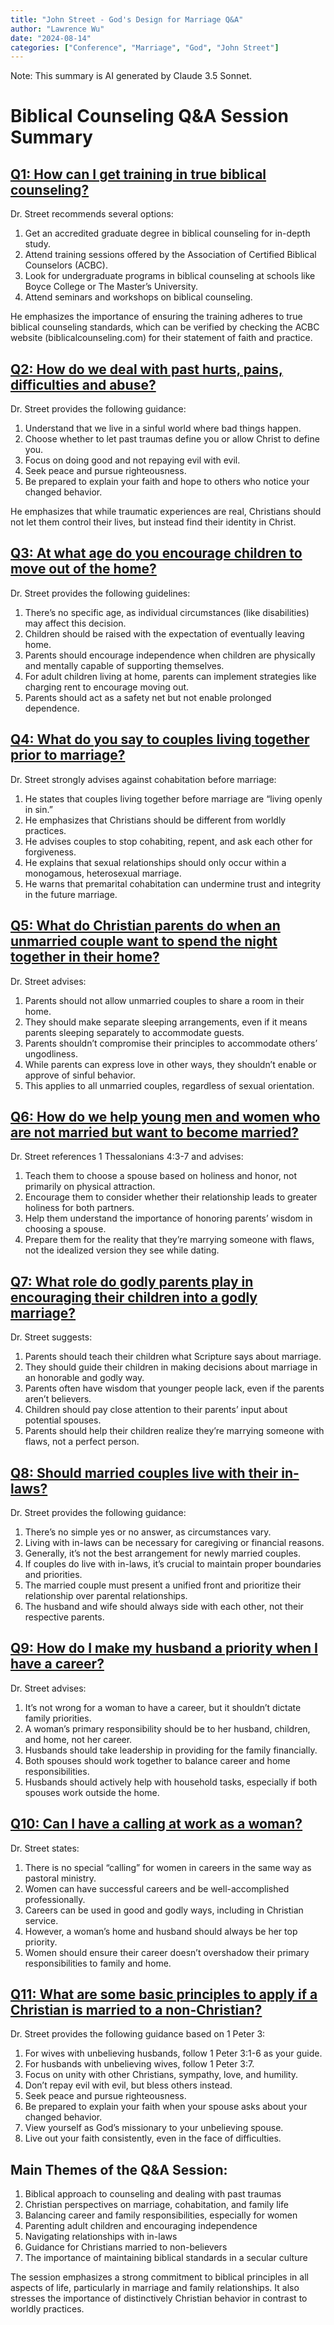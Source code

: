 ```yaml
---
title: "John Street - God's Design for Marriage Q&A"
author: "Lawrence Wu"    
date: "2024-08-14"
categories: ["Conference", "Marriage", "God", "John Street"]
---
```


Note: This summary is AI generated by Claude 3.5 Sonnet.

# Biblical Counseling Q&A Session Summary

## [Q1: How can I get training in true biblical counseling?](https://www.youtube.com/watch?v=CVyerCbKlvY&t=101s)

Dr. Street recommends several options:

1. Get an accredited graduate degree in biblical counseling for in-depth study.
2. Attend training sessions offered by the Association of Certified Biblical Counselors (ACBC).
3. Look for undergraduate programs in biblical counseling at schools like Boyce College or The Master's University.
4. Attend seminars and workshops on biblical counseling.

He emphasizes the importance of ensuring the training adheres to true biblical counseling standards, which can be verified by checking the ACBC website (biblicalcounseling.com) for their statement of faith and practice.

## [Q2: How do we deal with past hurts, pains, difficulties and abuse?](https://www.youtube.com/watch?v=CVyerCbKlvY&t=371s)

Dr. Street provides the following guidance:

1. Understand that we live in a sinful world where bad things happen.
2. Choose whether to let past traumas define you or allow Christ to define you.
3. Focus on doing good and not repaying evil with evil.
4. Seek peace and pursue righteousness.
5. Be prepared to explain your faith and hope to others who notice your changed behavior.

He emphasizes that while traumatic experiences are real, Christians should not let them control their lives, but instead find their identity in Christ.

## [Q3: At what age do you encourage children to move out of the home?](https://www.youtube.com/watch?v=CVyerCbKlvY&t=748s)

Dr. Street provides the following guidelines:

1. There's no specific age, as individual circumstances (like disabilities) may affect this decision.
2. Children should be raised with the expectation of eventually leaving home.
3. Parents should encourage independence when children are physically and mentally capable of supporting themselves.
4. For adult children living at home, parents can implement strategies like charging rent to encourage moving out.
5. Parents should act as a safety net but not enable prolonged dependence.

## [Q4: What do you say to couples living together prior to marriage?](https://www.youtube.com/watch?v=CVyerCbKlvY&t=977s)

Dr. Street strongly advises against cohabitation before marriage:

1. He states that couples living together before marriage are "living openly in sin."
2. He emphasizes that Christians should be different from worldly practices.
3. He advises couples to stop cohabiting, repent, and ask each other for forgiveness.
4. He explains that sexual relationships should only occur within a monogamous, heterosexual marriage.
5. He warns that premarital cohabitation can undermine trust and integrity in the future marriage.

## [Q5: What do Christian parents do when an unmarried couple want to spend the night together in their home?](https://www.youtube.com/watch?v=CVyerCbKlvY&t=1166s)

Dr. Street advises:

1. Parents should not allow unmarried couples to share a room in their home.
2. They should make separate sleeping arrangements, even if it means parents sleeping separately to accommodate guests.
3. Parents shouldn't compromise their principles to accommodate others' ungodliness.
4. While parents can express love in other ways, they shouldn't enable or approve of sinful behavior.
5. This applies to all unmarried couples, regardless of sexual orientation.

## [Q6: How do we help young men and women who are not married but want to become married?](https://www.youtube.com/watch?v=CVyerCbKlvY&t=1353s)

Dr. Street references 1 Thessalonians 4:3-7 and advises:

1. Teach them to choose a spouse based on holiness and honor, not primarily on physical attraction.
2. Encourage them to consider whether their relationship leads to greater holiness for both partners.
3. Help them understand the importance of honoring parents' wisdom in choosing a spouse.
4. Prepare them for the reality that they're marrying someone with flaws, not the idealized version they see while dating.

## [Q7: What role do godly parents play in encouraging their children into a godly marriage?](https://www.youtube.com/watch?v=CVyerCbKlvY&t=1670s)

Dr. Street suggests:

1. Parents should teach their children what Scripture says about marriage.
2. They should guide their children in making decisions about marriage in an honorable and godly way.
3. Parents often have wisdom that younger people lack, even if the parents aren't believers.
4. Children should pay close attention to their parents' input about potential spouses.
5. Parents should help their children realize they're marrying someone with flaws, not a perfect person.

## [Q8: Should married couples live with their in-laws?](https://www.youtube.com/watch?v=CVyerCbKlvY&t=1917s)

Dr. Street provides the following guidance:

1. There's no simple yes or no answer, as circumstances vary.
2. Living with in-laws can be necessary for caregiving or financial reasons.
3. Generally, it's not the best arrangement for newly married couples.
4. If couples do live with in-laws, it's crucial to maintain proper boundaries and priorities.
5. The married couple must present a unified front and prioritize their relationship over parental relationships.
6. The husband and wife should always side with each other, not their respective parents.

## [Q9: How do I make my husband a priority when I have a career?](https://www.youtube.com/watch?v=CVyerCbKlvY&t=2164s)

Dr. Street advises:

1. It's not wrong for a woman to have a career, but it shouldn't dictate family priorities.
2. A woman's primary responsibility should be to her husband, children, and home, not her career.
3. Husbands should take leadership in providing for the family financially.
4. Both spouses should work together to balance career and home responsibilities.
5. Husbands should actively help with household tasks, especially if both spouses work outside the home.

## [Q10: Can I have a calling at work as a woman?](https://www.youtube.com/watch?v=CVyerCbKlvY&t=2470s)

Dr. Street states:

1. There is no special "calling" for women in careers in the same way as pastoral ministry.
2. Women can have successful careers and be well-accomplished professionally.
3. Careers can be used in good and godly ways, including in Christian service.
4. However, a woman's home and husband should always be her top priority.
5. Women should ensure their career doesn't overshadow their primary responsibilities to family and home.

## [Q11: What are some basic principles to apply if a Christian is married to a non-Christian?](https://www.youtube.com/watch?v=CVyerCbKlvY&t=2674s)

Dr. Street provides the following guidance based on 1 Peter 3:

1. For wives with unbelieving husbands, follow 1 Peter 3:1-6 as your guide.
2. For husbands with unbelieving wives, follow 1 Peter 3:7.
3. Focus on unity with other Christians, sympathy, love, and humility.
4. Don't repay evil with evil, but bless others instead.
5. Seek peace and pursue righteousness.
6. Be prepared to explain your faith when your spouse asks about your changed behavior.
7. View yourself as God's missionary to your unbelieving spouse.
8. Live out your faith consistently, even in the face of difficulties.

## Main Themes of the Q&A Session:

1. Biblical approach to counseling and dealing with past traumas
2. Christian perspectives on marriage, cohabitation, and family life
3. Balancing career and family responsibilities, especially for women
4. Parenting adult children and encouraging independence
5. Navigating relationships with in-laws
6. Guidance for Christians married to non-believers
7. The importance of maintaining biblical standards in a secular culture

The session emphasizes a strong commitment to biblical principles in all aspects of life, particularly in marriage and family relationships. It also stresses the importance of distinctively Christian behavior in contrast to worldly practices.